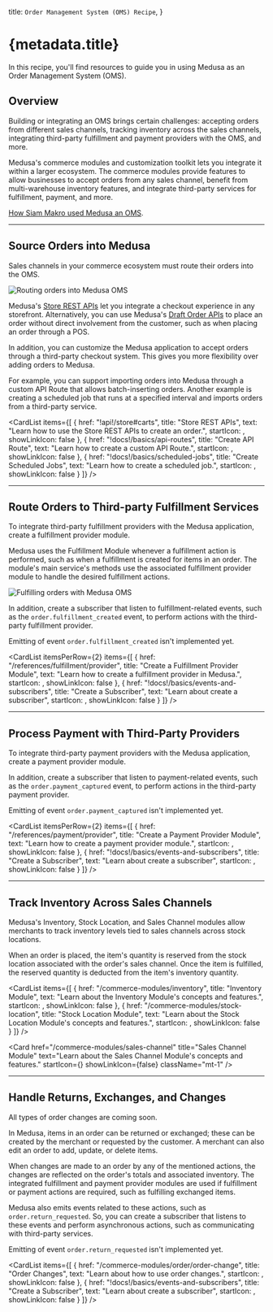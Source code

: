 
  title: `Order Management System (OMS) Recipe`,
}

# {metadata.title}

In this recipe, you'll find resources to guide you in using Medusa as an Order Management System (OMS).

## Overview

Building or integrating an OMS brings certain challenges: accepting orders from different sales channels, tracking inventory across the sales channels, integrating third-party fulfillment and payment providers with the OMS, and more.

Medusa's commerce modules and customization toolkit lets you integrate it within a larger ecosystem. The commerce modules provide features to allow businesses to accept orders from any sales channel, benefit from multi-warehouse inventory features, and integrate third-party services for fulfillment, payment, and more.

<Note title="Related use-case">

[How Siam Makro used Medusa an OMS](https://medusajs.com/blog/makro-pro/).

</Note>

---

## Source Orders into Medusa

Sales channels in your commerce ecosystem must route their orders into the OMS.

![Routing orders into Medusa OMS](https://res.cloudinary.com/dza7lstvk/image/upload/v1709032160/Medusa%20Book/oms-orders_zf5ta9.jpg)

Medusa's [Store REST APIs](!api!/store) let you integrate a checkout experience in any storefront. Alternatively, you can use Medusa's [Draft Order APIs](!api!/admin#draft-orders) to place an order without direct involvement from the customer, such as when placing an order through a POS.

In addition, you can customize the Medusa application to accept orders through a third-party checkout system. This gives you more flexibility over adding orders to Medusa.

For example, you can support importing orders into Medusa through a custom API Route that allows batch-inserting orders. Another example is creating a scheduled job that runs at a specified interval and imports orders from a third-party service.

<CardList items={[
  {
    href: "!api!/store#carts",
    title: "Store REST APIs",
    text: "Learn how to use the Store REST APIs to create an order.",
    startIcon: <AcademicCapSolid />,
    showLinkIcon: false
  },
  {
    href: "!docs!/basics/api-routes",
    title: "Create API Route",
    text: "Learn how to create a custom API Route.",
    startIcon: <AcademicCapSolid />,
    showLinkIcon: false
  },
  {
    href: "!docs!/basics/scheduled-jobs",
    title: "Create Scheduled Jobs",
    text: "Learn how to create a scheduled job.",
    startIcon: <AcademicCapSolid />,
    showLinkIcon: false
  }
]} />

---

## Route Orders to Third-party Fulfillment Services

To integrate third-party fulfillment providers with the Medusa application, create a fulfillment provider module.

Medusa uses the Fulfillment Module whenever a fulfillment action is performed, such as when a fulfillment is created for items in an order. The module's main service's methods use the associated fulfillment provider module to handle the desired fulfillment actions.

![Fulfilling orders with Medusa OMS](https://res.cloudinary.com/dza7lstvk/image/upload/v1709032184/Medusa%20Book/oms-fulfillment_qfrpdd.jpg)

In addition, create a subscriber that listen to fulfillment-related events, such as the `order.fulfillment_created` event, to perform actions with the third-party fulfillment provider.

<Note type="soon">

Emitting of event `order.fulfillment_created` isn't implemented yet.

</Note>

<CardList itemsPerRow={2} items={[
  {
    href: "/references/fulfillment/provider",
    title: "Create a Fulfillment Provider Module",
    text: "Learn how to create a fulfillment provider in Medusa.",
    startIcon: <AcademicCapSolid />,
    showLinkIcon: false
  },
  {
    href: "!docs!/basics/events-and-subscribers",
    title: "Create a Subscriber",
    text: "Learn about create a subscriber",
    startIcon: <AcademicCapSolid />,
    showLinkIcon: false
  }
]} />

---

## Process Payment with Third-Party Providers

To integrate third-party payment providers with the Medusa application, create a payment provider module.

In addition, create a subscriber that listen to payment-related events, such as the `order.payment_captured` event, to perform actions in the third-party payment provider.

<Note type="soon">

Emitting of event `order.payment_captured` isn't implemented yet.

</Note>

<CardList itemsPerRow={2} items={[
  {
    href: "/references/payment/provider",
    title: "Create a Payment Provider Module",
    text: "Learn how to create a payment provider module.",
    startIcon: <AcademicCapSolid />,
    showLinkIcon: false
  },
  {
    href: "!docs!/basics/events-and-subscribers",
    title: "Create a Subscriber",
    text: "Learn about create a subscriber",
    startIcon: <AcademicCapSolid />,
    showLinkIcon: false
  }
]} />

---

## Track Inventory Across Sales Channels

Medusa's Inventory, Stock Location, and Sales Channel modules allow merchants to track inventory levels tied to sales channels across stock locations.

When an order is placed, the item's quantity is reserved from the stock location associated with the order's sales channel. Once the item is fulfilled, the reserved quantity is deducted from the item's inventory quantity.

<CardList items={[
  {
    href: "/commerce-modules/inventory",
    title: "Inventory Module",
    text: "Learn about the Inventory Module's concepts and features.",
    startIcon: <AcademicCapSolid />,
    showLinkIcon: false
  },
  {
    href: "/commerce-modules/stock-location",
    title: "Stock Location Module",
    text: "Learn about the Stock Location Module's concepts and features.",
    startIcon: <AcademicCapSolid />,
    showLinkIcon: false
  }
]} />

<Card
  href="/commerce-modules/sales-channel"
  title="Sales Channel Module"
  text="Learn about the Sales Channel Module's concepts and features."
  startIcon={<AcademicCapSolid />}
  showLinkIcon={false}
  className="mt-1"
/>

---

## Handle Returns, Exchanges, and Changes

<Note type="soon">

All types of order changes are coming soon.

</Note>

In Medusa, items in an order can be returned or exchanged; these can be created by the merchant or requested by the customer. A merchant can also edit an order to add, update, or delete items.

When changes are made to an order by any of the mentioned actions, the changes are reflected on the order's totals and associated inventory. The integrated fulfillment and payment provider modules are used if fulfillment or payment actions are required, such as fulfilling exchanged items.

Medusa also emits events related to these actions, such as `order.return_requested`. So, you can create a subscriber that listens to these events and perform asynchronous actions, such as communicating with third-party services.

<Note type="soon">

Emitting of event `order.return_requested` isn't implemented yet.

</Note>

<CardList items={[
  {
    href: "/commerce-modules/order/order-change",
    title: "Order Changes",
    text: "Learn about how to use order changes.",
    startIcon: <AcademicCapSolid />,
    showLinkIcon: false
  },
  {
    href: "!docs!/basics/events-and-subscribers",
    title: "Create a Subscriber",
    text: "Learn about create a subscriber",
    startIcon: <AcademicCapSolid />,
    showLinkIcon: false
  }
]} />

